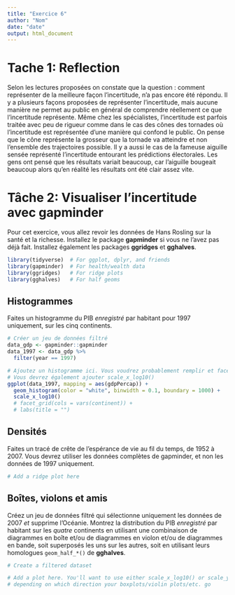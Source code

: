 ```yaml
---
title: "Exercice 6"
author: "Nom"
date: "date"
output: html_document
---
```


# Tache  1: Reflection

Selon les lectures proposées on constate que la question : comment représenter de la meilleure façon l’incertitude, n’a pas encore été répondu. Il y a plusieurs façons proposées de représenter l’incertitude, mais aucune manière ne permet au public en général de comprendre réellement ce que l’incertitude représente. Même chez les spécialistes, l’incertitude est parfois traitée avec peu de rigueur comme dans le cas des cônes des tornades où l’incertitude est représentée d’une manière qui confond le public. On pense que le cône représente la grosseur que la tornade va atteindre et non l’ensemble des trajectoires possible. Il y a aussi le cas de la fameuse aiguille sensée représenté l’incertitude entourant les prédictions électorales. Les gens ont pensé que les résultats variait beaucoup, car l’aiguille bougeait beaucoup alors qu’en réalité les résultats ont été clair assez vite. 

# Tâche 2: Visualiser l'incertitude avec gapminder

Pour cet exercice, vous allez revoir les données de Hans Rosling sur la santé et la richesse. Installez le package **gapminder** si vous ne l'avez pas déjà fait. Installez également les packages **ggridges** et **gghalves**.

```r
library(tidyverse)  # For ggplot, dplyr, and friends
library(gapminder)  # For health/wealth data
library(ggridges)   # For ridge plots
library(gghalves)   # For half geoms
```

## Histogrammes

Faites un histogramme du PIB *enregistré* par habitant pour 1997 uniquement, sur les cinq continents.

```r
# Créer un jeu de données filtré
data_gdp <- gapminder::gapminder
data_1997 <- data_gdp %>% 
  filter(year == 1997)
```

```r
# Ajoutez un histogramme ici. Vous voudrez probablement remplir et facetter.
# Vous devrez également ajouter scale_x_log10()
ggplot(data_1997, mapping = aes(gdpPercap)) +
  geom_histogram(color = "white", binwidth = 0.1, boundary = 1000) +
  scale_x_log10() 
  # facet_grid(cols = vars(continent)) +
  # labs(title = "")

```


## Densités

Faites un tracé de crête de l'espérance de vie au fil du temps, de 1952 à 2007. Vous devrez utiliser les données complètes de gapminder, et non les données de 1997 uniquement.

```r
# Add a ridge plot here
```


## Boîtes, violons et amis

Créez un jeu de données filtré qui sélectionne uniquement les données de 2007 *et* supprime l'Océanie. Montrez la distribution du PIB *enregistré* par habitant sur les *quatre* continents en utilisant une combinaison de diagrammes en boîte et/ou de diagrammes en violon et/ou de diagrammes en bande, soit superposés les uns sur les autres, soit en utilisant leurs homologues `geom_half_*()` de **gghalves**.

```r
# Create a filtered dataset
```

```r
# Add a plot here. You'll want to use either scale_x_log10() or scale_y_log10(),
# depending on which direction your boxplots/violin plots/etc. go
```
